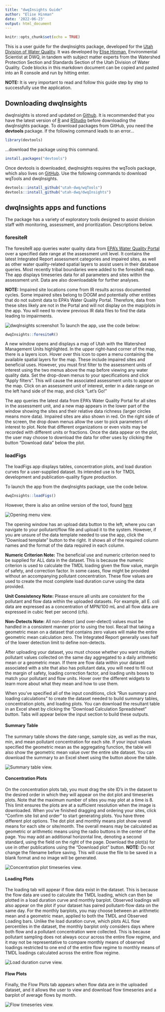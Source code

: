```yaml
---
title: "dwqInsights Guide"
author: "Elise Hinman"
date: '2022-06-23'
output: html_document
---
```


```r
knitr::opts_chunk$set(echo = TRUE)
```

This is a user guide for the dwqInsights package, developed for the [Utah Division of Water Quality](https://deq.utah.gov/division-water-quality). It was developed by [Elise Hinman](ehinman@utah.gov), Environmental Scientist at DWQ, in tandem with subject matter experts from the Watershed Protection Section and Standards Section of the Utah Division of Water Quality. Code blocks in this markdown document can be copied and pasted into an R console and run by hitting enter.

**NOTE:** It is very important to read and follow this guide step by step to successfully use the application.  

## Downloading dwqInsights

dwqInsights is stored and updated on [Github](https://github.com/utah-dwq/dwqInsights). It is recommended that you have the latest version of [R](https://cloud.r-project.org/) and [RStudio](https://www.rstudio.com/products/rstudio/download/) before downloading the dwqInsights package. To download packages from GitHub, you need the **devtools** package. If the following command leads to an error...
```r
library(devtools)
```
...download the package using this command.
```r
install.packages("devtools")
```

Once devtools is downloaded, dwqInsights requires the wqTools package, which also lives on [GitHub](https://github.com/utah-dwq/wqTools). Use the following commands to download wqTools and dwqInsights. 

```r
devtools::install_github("utah-dwq/wqTools")
devtools::install_github("utah-dwq/dwqInsights")
```

## dwqInsights apps and functions

The package has a variety of exploratory tools designed to assist division staff with monitoring, assessment, and prioritization. Descriptions below.

### foresiteR

The foresiteR app queries water quality data from [EPA's Water Quality Portal](https://www.waterqualitydata.us/) over a specified date range at the assessment unit level. It contains the latest Integrated Report assessment categories and impaired sites, as well as other water quality-related spatial layers to assist users in their database queries. Most recently tribal boundaries were added to the foresiteR map. The app displays timeseries data for all parameters and sites within the assessment unit. Data are also downloadable for further analyses.

**NOTE:** Impaired site locations come from IR results across documented cycles. Some impaired sites belong to DOGM and potentially other entities that do not submit data to EPA's Water Quality Portal. Therefore, data from these sites likely are not in the Portal and will not display on the map/plots in the app. You will need to review previous IR data files to find the data leading to impairments. 

![](imgs/dwqInsightsgrab.png "dwqInsights screenshot")
To launch the app, use the code below:
```r
dwqInsights::foresiteR()
```

A new window opens and displays a map of Utah with the Watershed Management Units highlighted. In the upper right-hand corner of the map, there is a layers icon. Hover over this icon to open a menu containing the available spatial layers for the map. These include impaired sites and beneficial uses. However, you must first filter to the assessment units of interest using the two menus above the map before viewing any water quality data. Set the drop-down menus to your specifications and click "Apply filters". This will cause the associated assessment units to appear on the map. Click on an assessment unit of interest, enter in a date range on the left hand side of the map, and click "Let's Go!" 

The app queries the latest data from EPA's Water Quality Portal for all sites in the assessment unit, and a new map appears in the lower part of the window showing the sites and their relative data richness (larger circles means more data). Impaired sites are also shown in red. On the right side of the screen, the drop down menus allow the user to pick parameters of interest to plot. Note that different organizations or even visits may be recorded with different units or fractions. Once the data appear on the plot, the user may choose to download the data for other uses by clicking the button "Download data" below the plot.

### loadFigs

The loadFigs app displays tables, concentration plots, and load duration curves for a user-supplied dataset. Its intended use is for TMDL development and publication-quality figure production. 

To launch the app from the dwqInsights package, use the code below.
```r
dwqInsights::loadFigs()
```

However, there is also an online version of the tool, found [here](https://ehinman.shinyapps.io/loadFigs/)

![](imgs/loadFigs_open.png "Opening menu view.")

The opening window has an upload data button to the left, where you can navigate to your pollutant/flow file and upload it to the system. However, if you are unsure of the data template needed to use the app, click the "Download template" button to the right. It shows all of the required column names and the format of the data required in each column. 

**Numeric Criterion Note:** The beneficial use and numeric criterion need to be supplied for ALL data in the dataset. This is because the numeric criterion is used to calculate the TMDL loading given the flow value, margin of safety, and correction factor. In some cases, flow might be provided without an accompanying pollutant concentration. These flow values are used to create the most complete load duration curve using the data provided. 

**Unit Consistency Note:** Please ensure all units are consistent for the pollutant and flow data within the uploaded datasets. For example, all E. coli data are expressed as a concentration of MPN/100 mL and all flow data are expressed in cubic feet per second (cfs). 

**Non-Detects Note:** All non-detect (and over-detect) values must be handled in a consistent manner prior to using the tool. Recall that taking a geometric mean on a dataset that contains zero values will make the entire geometric mean calculation zero. The Integrated Report generally uses half of the lower detection limit to define non-detects. 

After uploading your dataset, you must choose whether you want multiple pollutant values collected on the same day aggregated to a daily arithmetic mean or a geometric mean. If there are flow data within your dataset associated with a site that also has pollutant data, you will need to fill out the margin of safety, loading correction factor, and loading units boxes to match your pollutant and flow units. Hover over the different widgets to learn more about what they mean and how to use them. 

When you've specified all of the input conditions, click "Run summary and loading calculations" to create the dataset needed to build summary tables, concentration plots, and loading plots. You can download the resultant table in an Excel sheet by clicking the "Download Calculation Spreadsheet" button. Tabs will appear below the input section to build these outputs.

#### Summary Table

The summary table shows the date range, sample size, as well as the max, min, and mean pollutant concentration for each site. If your input values specified the geometric mean as the aggregating function, the table will also show the geometric mean value over the entire site dataset. You can download the summary to an Excel sheet using the button above the table.

![](imgs/loadFigs_table.png "Summary table view.")

#### Concentration Plots

On the concentration plots tab, you must drag the site ID's in the dataset to the desired order in which they will appear on the dot plot and timeseries plots. Note that the maximum number of sites you may plot at a time is 8. This limit ensures the plots are at a sufficient resolution when the image is downloaded. When you've finished dragging and ordering your sites, click "Confirm site list and order" to start generating plots. You have three different plot options. The dot plot and monthly means plot show overall means for each site or site/month. The overall means may be calculated as geometric or arithmetic means using the radio buttons in the center of the page. You may add an additional horizontal line, denoting a second standard, using the field on the right of the page. Download the plot(s) for use in other publications using the "Download plot" button. **NOTE:** Do not change the filename before saving. This will cause the file to be saved in a blank format and no image will be generated. 

![](imgs/loadFigs_conc.png "Concentration plot timeseries view.")

#### Loading Plots

The loading tab will appear if flow data exist in the dataset. This is because the flow data are used to calculate the TMDL loading, which can then be plotted in a load duration curve and monthly barplot. Observed loadings will also appear on the plot if your dataset has paired pollutant-flow data on the same day. For the monthly barplots, you may choose between an arithmetic mean and a geometric mean, applied to both the TMDL and Observed Loading bars. Unlike the load duration curve, which plots ALL flow percentiles in the dataset, the monthly barplot only considers days where both flow and a pollutant concentration were collected. This is because pollutant sampling does not always occur across the entire flow regime, and it may not be representative to compare monthly means of observed loadings restricted to one end of the entire flow regime to monthly means of TMDL loadings calculated across the entire flow regime.

![](imgs/loadFigs_ldc.png "Load duration curve view.")

#### Flow Plots

Finally, the Flow Plots tab appears when flow data are in the uploaded dataset, and it allows the user to view and download flow timeseries and a barplot of average flows by month. 

![](imgs/loadFigs_flow.png "Flow timeseries view.")
